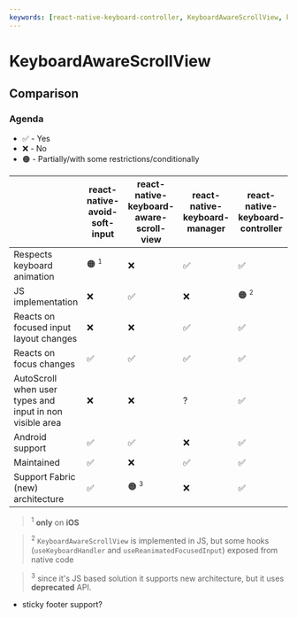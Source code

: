 ```yaml
---
keywords: [react-native-keyboard-controller, KeyboardAwareScrollView, keyboard aware view, aware scroll view]
---
```


# KeyboardAwareScrollView


<div style={{ display: 'flex', justifyContent: 'center', marginBottom: 20 }}>
<Lottie animationData={lottie} style={{ width: 400, height: 400 }} loop />
</div>

## Comparison

### Agenda

- ✅ - Yes
- ❌ - No
- 🟠 - Partially/with some restrictions/conditionally

||react-native-avoid-soft-input|react-native-keyboard-aware-scroll-view|react-native-keyboard-manager|react-native-keyboard-controller|
|-----|-----|-----|-----|-----|
|Respects keyboard animation|🟠 <sup><small>1</small></sup>|❌|✅|✅|
|JS implementation|❌|✅|❌|🟠 <sup><small>2</small></sup>|
|Reacts on focused input layout changes|❌|❌|✅|✅|
|Reacts on focus changes|✅|✅|✅|✅|
|AutoScroll when user types and input in non visible area|❌|❌|?|✅|
|Android support|✅|✅|❌|✅|
|Maintained|✅|❌|✅|✅|
|Support Fabric (new) architecture|✅|🟠 <sup><small>3</small></sup>|❌|✅|

> <sup>1</sup> <b>only</b> on <b>iOS</b>

> <sup>2</sup> <code>KeyboardAwareScrollView</code> is implemented in JS, but some hooks (<code>useKeyboardHandler</code> and <code>useReanimatedFocusedInput</code>) exposed from native code

> <sup>3</sup> since it's JS based solution it supports new architecture, but it uses <b>deprecated</b> API.

- sticky footer support?